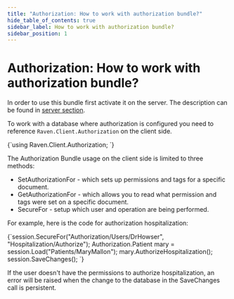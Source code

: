 ```yaml
---
title: "Authorization: How to work with authorization bundle?"
hide_table_of_contents: true
sidebar_label: How to work with authorization bundle?
sidebar_position: 1
---
```



# Authorization: How to work with authorization bundle?

In order to use this bundle first activate it on the server. The description can be found in [server section](../../server/bundles/authorization.mdx).

To work with a database where authorization is configured you need to reference `Raven.Client.Authorization` on the client side.

<TabItem value="using" label="using">
<CodeBlock language="csharp">
{`using Raven.Client.Authorization;
`}
</CodeBlock>
</TabItem>

The Authorization Bundle usage on the client side is limited to three methods:

* SetAuthorizationFor - which sets up permissions and tags for a specific document.
* GetAuthorizationFor - which allows you to read what permission and tags were set on a specific document.
* SecureFor - setup which user and operation are being performed.

For example, here is the code for authorization hospitalization:

<TabItem value="secure_for" label="secure_for">
<CodeBlock language="csharp">
{`session.SecureFor("Authorization/Users/DrHowser", "Hospitalization/Authorize");
Authorization.Patient mary = session.Load<Authorization.Patient>("Patients/MaryMallon");
mary.AuthorizeHospitalization();
session.SaveChanges();
`}
</CodeBlock>
</TabItem>

If the user doesn't have the permissions to authorize hospitalization, an error will be raised when the change to the database in the SaveChanges call is persistent.

